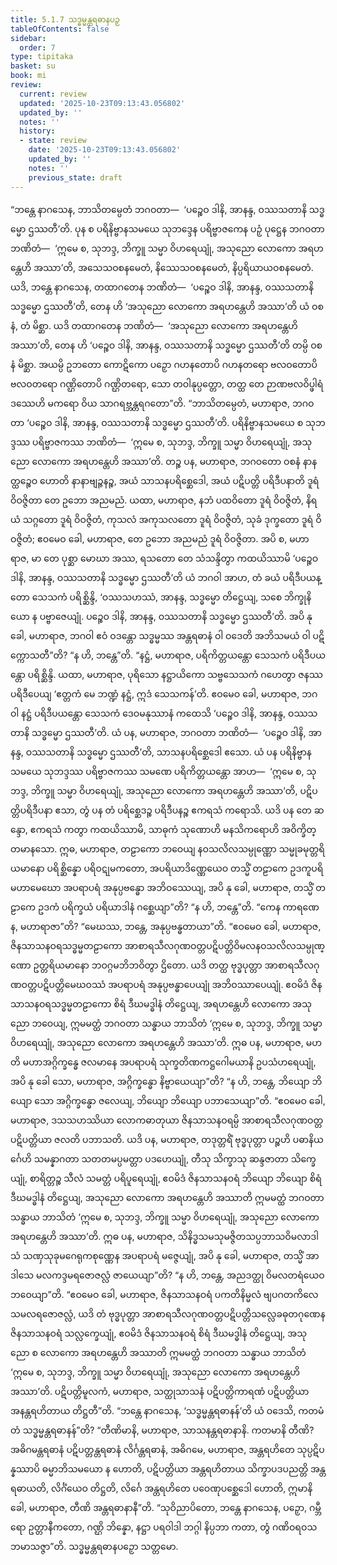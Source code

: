 ```yaml
---
title: 5.1.7 သဒ္ဓမ္မန္တရဓာနပဉှ
tableOfContents: false
sidebar:
  order: 7
type: tipitaka
basket: su
book: mi
review:
  current: review
  updated: '2025-10-23T09:13:43.056802'
  updated_by: ''
  notes: ''
  history:
  - state: review
    date: '2025-10-23T09:13:43.056802'
    updated_by: ''
    notes: ''
    previous_state: draft
---
```



<ReviewStatus review={frontmatter.review} showDetails={true} />

<HypothesisAnnotation frontmatter={frontmatter} />

<DynamicBreadcrumb />

<Division number="126" book="mi" e="ch" v="28">

<Paragraph number="640" book="mi">
“ဘန္တေ နာဂသေန, ဘာသိတမ္ပေတံ ဘဂဝတာ—  ‘ပဉ္စေဝ ဒါနိ, အာနန္ဒ, ဝဿသတာနိ သဒ္ဓမ္မော ဌဿတီ’တိ. ပုန စ ပရိနိဗ္ဗာနသမယေ သုဘဒ္ဒေန ပရိဗ္ဗာဇကေန ပဉှံ ပုဋ္ဌေန ဘဂဝတာ ဘဏိတံ—  ‘ဣမေ စ, သုဘဒ္ဒ, ဘိက္ခူ သမ္မာ ဝိဟရေယျုံ, အသုညော လောကော အရဟန္တေဟိ အဿာ’တိ, အသေသဝစနမေတံ, နိဿေသဝစနမေတံ, နိပ္ပရိယာယဝစနမေတံ. ယဒိ, ဘန္တေ နာဂသေန, တထာဂတေန ဘဏိတံ—  ‘ပဉ္စေဝ ဒါနိ, အာနန္ဒ, ဝဿသတာနိ သဒ္ဓမ္မော ဌဿတီ’တိ, တေန ဟိ ‘အသုညော လောကော အရဟန္တေဟိ အဿာ’တိ ယံ ဝစနံ, တံ မိစ္ဆာ. ယဒိ တထာဂတေန ဘဏိတံ—  ‘အသုညော လောကော အရဟန္တေဟိ အဿာ’တိ, တေန ဟိ ‘ပဉ္စေဝ ဒါနိ, အာနန္ဒ, ဝဿသတာနိ သဒ္ဓမ္မော ဌဿတီ’တိ တမ္ပိ ဝစနံ မိစ္ဆာ. အယမ္ပိ ဥဘတော ကောဋိကော ပဉှော ဂဟနတောပိ ဂဟနတရော ဗလဝတောပိ ဗလဝတရော ဂဏ္ဌိတောပိ ဂဏ္ဌိတရော, သော တဝါနုပ္ပတ္တော, တတ္ထ တေ ဉာဏဗလဝိပ္ဖါရံ ဒဿေဟိ မကရော ဝိယ သာဂရဗ္ဘန္တရဂတော”တိ.
</Paragraph>

<Paragraph number="641" book="mi">
“ဘာသိတမ္ပေတံ, မဟာရာဇ, ဘဂဝတာ ‘ပဉ္စေဝ ဒါနိ, အာနန္ဒ, ဝဿသတာနိ သဒ္ဓမ္မော ဌဿတီ’တိ. ပရိနိဗ္ဗာနသမယေ စ သုဘဒ္ဒဿ ပရိဗ္ဗာဇကဿ ဘဏိတံ—  ‘ဣမေ စ, သုဘဒ္ဒ, ဘိက္ခူ သမ္မာ ဝိဟရေယျုံ, အသုညော လောကော အရဟန္တေဟိ အဿာ’တိ. တဉ္စ ပန, မဟာရာဇ, ဘဂဝတော ဝစနံ နာနတ္ထဉ္စေဝ ဟောတိ နာနာဗျဉ္ဇနဉ္စ, အယံ သာသနပရိစ္ဆေဒေါ, အယံ ပဋိပတ္တိ ပရိဒီပနာတိ ဒူရံ ဝိဝဇ္ဇိတာ တေ ဥဘော အညမညံ. ယထာ, မဟာရာဇ, နဘံ ပထဝိတော ဒူရံ ဝိဝဇ္ဇိတံ, နိရယံ သဂ္ဂတော ဒူရံ ဝိဝဇ္ဇိတံ, ကုသလံ အကုသလတော ဒူရံ ဝိဝဇ္ဇိတံ, သုခံ ဒုက္ခတော ဒူရံ ဝိဝဇ္ဇိတံ; ဧဝမေဝ ခေါ, မဟာရာဇ, တေ ဥဘော အညမညံ ဒူရံ ဝိဝဇ္ဇိတာ.
</Paragraph>

<Paragraph number="642" book="mi">
အပိ စ, မဟာရာဇ, မာ တေ ပုစ္ဆာ မောဃာ အဿ, ရသတော တေ သံသန္ဒိတွာ ကထယိဿာမိ ‘ပဉ္စေဝ ဒါနိ, အာနန္ဒ, ဝဿသတာနိ သဒ္ဓမ္မော ဌဿတီ’တိ ယံ ဘဂဝါ အာဟ, တံ ခယံ ပရိဒီပယန္တော သေသကံ ပရိစ္ဆိန္ဒိ, ‘ဝဿသဟဿံ, အာနန္ဒ, သဒ္ဓမ္မော တိဋ္ဌေယျ, သစေ ဘိက္ခုနိယော န ပဗ္ဗာဇေယျုံ. ပဉ္စေဝ ဒါနိ, အာနန္ဒ, ဝဿသတာနိ သဒ္ဓမ္မော ဌဿတီ’တိ. အပိ နု ခေါ, မဟာရာဇ, ဘဂဝါ ဧဝံ ဝဒန္တော သဒ္ဓမ္မဿ အန္တရဓာနံ ဝါ ဝဒေတိ အဘိသမယံ ဝါ ပဋိက္ကောသတီ”တိ? “န ဟိ, ဘန္တေ”တိ. “နဋ္ဌံ, မဟာရာဇ, ပရိကိတ္တယန္တော သေသကံ ပရိဒီပယန္တော ပရိစ္ဆိန္ဒိ. ယထာ, မဟာရာဇ, ပုရိသော နဋ္ဌာယိကော သဗ္ဗသေသကံ ဂဟေတွာ ဇနဿ ပရိဒီပေယျ ‘ဧတ္တကံ မေ ဘဏ္ဍံ နဋ္ဌံ, ဣဒံ သေသကန်’တိ. ဧဝမေဝ ခေါ, မဟာရာဇ, ဘဂဝါ နဋ္ဌံ ပရိဒီပယန္တော သေသကံ ဒေဝမနုဿာနံ ကထေသိ ‘ပဉ္စေဝ ဒါနိ, အာနန္ဒ, ဝဿသတာနိ သဒ္ဓမ္မော ဌဿတီ’တိ. ယံ ပန, မဟာရာဇ, ဘဂဝတာ ဘဏိတံ—  ‘ပဉ္စေဝ ဒါနိ, အာနန္ဒ, ဝဿသတာနိ သဒ္ဓမ္မော ဌဿတီ’တိ, သာသနပရိစ္ဆေဒေါ ဧသော.
</Paragraph>

<Paragraph number="643" book="mi">
ယံ ပန ပရိနိဗ္ဗာနသမယေ သုဘဒ္ဒဿ ပရိဗ္ဗာဇကဿ သမဏေ ပရိကိတ္တယန္တော အာဟ—  ‘ဣမေ စ, သုဘဒ္ဒ, ဘိက္ခူ သမ္မာ ဝိဟရေယျုံ, အသုညော လောကော အရဟန္တေဟိ အဿာ’တိ, ပဋိပတ္တိပရိဒီပနာ ဧသာ, တွံ ပန တံ ပရိစ္ဆေဒဉ္စ ပရိဒီပနဉ္စ ဧကရသံ ကရောသိ. ယဒိ ပန တေ ဆန္ဒော, ဧကရသံ ကတွာ ကထယိဿာမိ, သာဓုကံ သုဏောဟိ မနသိကရောဟိ အဝိက္ခိတ္တမာနသော.
</Paragraph>

<Paragraph number="644" book="mi">
ဣဓ, မဟာရာဇ, တဠာကော ဘဝေယျ နဝသလိလသမ္ပုဏ္ဏော သမ္မုခမုတ္တရိယမာနော ပရိစ္ဆိန္နော ပရိဝဋုမကတော, အပရိယာဒိဏ္ဏေယေဝ တသ္မိံ တဠာကေ ဥဒကူပရိ မဟာမေဃော အပရာပရံ အနုပ္ပဗန္ဓော အဘိဝဿေယျ, အပိ နု ခေါ, မဟာရာဇ, တသ္မိံ တဠာကေ ဥဒကံ ပရိက္ခယံ ပရိယာဒါနံ ဂစ္ဆေယျာ”တိ? “န ဟိ, ဘန္တေ”တိ. “ကေန ကာရဏေန, မဟာရာဇာ”တိ? “မေဃဿ, ဘန္တေ, အနုပ္ပဗန္ဓတာယာ”တိ. “ဧဝမေဝ ခေါ, မဟာရာဇ, ဇိနသာသနဝရသဒ္ဓမ္မတဠာကော အာစာရသီလဂုဏဝတ္တပဋိပတ္တိဝိမလနဝသလိလသမ္ပုဏ္ဏော ဥတ္တရိယမာနော ဘဝဂ္ဂမဘိဘဝိတွာ ဌိတော. ယဒိ တတ္ထ ဗုဒ္ဓပုတ္တာ အာစာရသီလဂုဏဝတ္တပဋိပတ္တိမေဃဝဿံ အပရာပရံ အနုပ္ပဗန္ဓာပေယျုံ အဘိဝဿာပေယျုံ. ဧဝမိဒံ ဇိနသာသနဝရသဒ္ဓမ္မတဠာကော စိရံ ဒီဃမဒ္ဓါနံ တိဋ္ဌေယျ, အရဟန္တေဟိ လောကော အသုညော ဘဝေယျ, ဣမမတ္ထံ ဘဂဝတာ သန္ဓာယ ဘာသိတံ ‘ဣမေ စ, သုဘဒ္ဒ, ဘိက္ခူ သမ္မာ ဝိဟရေယျုံ, အသုညော လောကော အရဟန္တေဟိ အဿာ’တိ.
</Paragraph>

<Paragraph number="645" book="mi">
ဣဓ ပန, မဟာရာဇ, မဟတိ မဟာအဂ္ဂိက္ခန္ဓေ ဇလမာနေ အပရာပရံ သုက္ခတိဏကဋ္ဌဂေါမယာနိ ဥပသံဟရေယျုံ, အပိ နု ခေါ သော, မဟာရာဇ, အဂ္ဂိက္ခန္ဓော နိဗ္ဗာယေယျာ”တိ? “န ဟိ, ဘန္တေ, ဘိယျော ဘိယျော သော အဂ္ဂိက္ခန္ဓော ဇလေယျ, ဘိယျော ဘိယျော ပဘာသေယျာ”တိ. “ဧဝမေဝ ခေါ, မဟာရာဇ, ဒသသဟဿိယာ လောကဓာတုယာ ဇိနသာသနဝရမ္ပိ အာစာရသီလဂုဏဝတ္တပဋိပတ္တိယာ ဇလတိ ပဘာသတိ. ယဒိ ပန, မဟာရာဇ, တဒုတ္တရိံ ဗုဒ္ဓပုတ္တာ ပဉ္စဟိ ပဓာနိယင်္ဂေဟိ သမန္နာဂတာ သတတမပ္ပမတ္တာ ပဒဟေယျုံ, တီသု သိက္ခာသု ဆန္ဒဇာတာ သိက္ခေယျုံ, စာရိတ္တဉ္စ သီလံ သမတ္တံ ပရိပူရေယျုံ, ဧဝမိဒံ ဇိနသာသနဝရံ ဘိယျော ဘိယျော စိရံ ဒီဃမဒ္ဓါနံ တိဋ္ဌေယျ, အသုညော လောကော အရဟန္တေဟိ အဿာတိ ဣမမတ္ထံ ဘဂဝတာ သန္ဓာယ ဘာသိတံ ‘ဣမေ စ, သုဘဒ္ဒ, ဘိက္ခူ သမ္မာ ဝိဟရေယျုံ, အသုညော လောကော အရဟန္တေဟိ အဿာ’တိ.
</Paragraph>

<Paragraph number="646" book="mi">
ဣဓ ပန, မဟာရာဇ, သိနိဒ္ဓသမသုမဇ္ဇိတသပ္ပဘာသဝိမလာဒါသံ သဏှသုခုမဂေရုကစုဏ္ဏေန အပရာပရံ မဇ္ဇေယျုံ, အပိ နု ခေါ, မဟာရာဇ, တသ္မိံ အာဒါသေ မလကဒ္ဒမရဇောဇလ္လံ ဇာယေယျာ”တိ? “န ဟိ, ဘန္တေ, အညဒတ္ထု ဝိမလတရံယေဝ ဘဝေယျာ”တိ. “ဧဝမေဝ ခေါ, မဟာရာဇ, ဇိနသာသနဝရံ ပကတိနိမ္မလံ ဗျပဂတကိလေသမလရဇောဇလ္လံ, ယဒိ တံ ဗုဒ္ဓပုတ္တာ အာစာရသီလဂုဏဝတ္တပဋိပတ္တိသလ္လေခဓုတဂုဏေန ဇိနသာသနဝရံ သလ္လက္ခေယျုံ, ဧဝမိဒံ ဇိနသာသနဝရံ စိရံ ဒီဃမဒ္ဓါနံ တိဋ္ဌေယျ, အသုညော စ လောကော အရဟန္တေဟိ အဿာတိ ဣမမတ္ထံ ဘဂဝတာ သန္ဓာယ ဘာသိတံ ‘ဣမေ စ, သုဘဒ္ဒ, ဘိက္ခူ သမ္မာ ဝိဟရေယျုံ, အသုညော လောကော အရဟန္တေဟိ အဿာ’တိ. ပဋိပတ္တိမူလကံ, မဟာရာဇ, သတ္ထုသာသနံ ပဋိပတ္တိကာရဏံ ပဋိပတ္တိယာ အနန္တရဟိတာယ တိဋ္ဌတီ”တိ.
</Paragraph>

<Paragraph number="647" book="mi">
“ဘန္တေ နာဂသေန, ‘သဒ္ဓမ္မန္တရဓာနန်’တိ ယံ ဝဒေသိ, ကတမံ တံ သဒ္ဓမ္မန္တရဓာနန်”တိ? “တီဏိမာနိ, မဟာရာဇ, သာသနန္တရဓာနာနိ. ကတမာနိ တီဏိ? အဓိဂမန္တရဓာနံ ပဋိပတ္တန္တရဓာနံ လိင်္ဂန္တရဓာနံ, အဓိဂမေ, မဟာရာဇ, အန္တရဟိတေ သုပ္ပဋိပန္နဿာပိ ဓမ္မာဘိသမယော န ဟောတိ, ပဋိပတ္တိယာ အန္တရဟိတာယ သိက္ခာပဒပညတ္တိ အန္တရဓာယတိ, လိင်္ဂံယေဝ တိဋ္ဌတိ, လိင်္ဂေ အန္တရဟိတေ ပဝေဏုပစ္ဆေဒေါ ဟောတိ, ဣမာနိ ခေါ, မဟာရာဇ, တီဏိ အန္တရဓာနာနီ”တိ.
</Paragraph>

<Paragraph number="648" book="mi">
“သုဝိညာပိတော, ဘန္တေ နာဂသေန, ပဉှော, ဂမ္ဘီရော ဥတ္တာနီကတော, ဂဏ္ဌိ ဘိန္နော, နဋ္ဌာ ပရဝါဒါ ဘဂ္ဂါ နိပ္ပဘာ ကတာ, တွံ ဂဏိဝရဝသဘမာသဇ္ဇာ”တိ.

</Paragraph>
</Division>

<Paragraph number="649" type="center" book="mi">
သဒ္ဓမ္မန္တရဓာနပဉှော သတ္တမော.
</Paragraph>